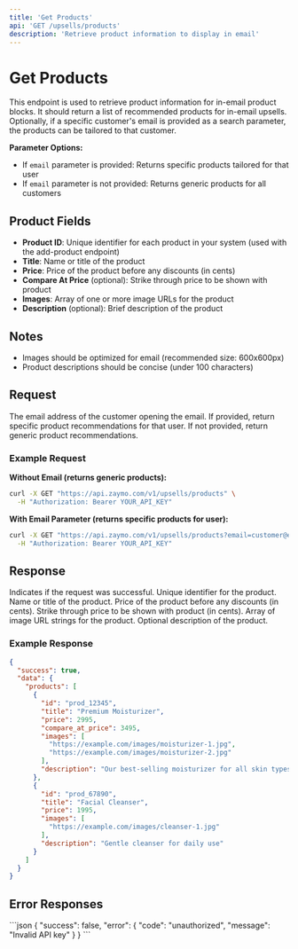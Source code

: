```yaml
---
title: 'Get Products'
api: 'GET /upsells/products'
description: 'Retrieve product information to display in email'
---
```


# Get Products

This endpoint is used to retrieve product information for in-email product blocks. It should return a list of recommended products for in-email upsells. Optionally, if a specific customer's email is provided as a search parameter, the products can be tailored to that customer.

**Parameter Options:**
- If `email` parameter is provided: Returns specific products tailored for that user
- If `email` parameter is not provided: Returns generic products for all customers

## Product Fields

- **Product ID**: Unique identifier for each product in your system (used with the add-product endpoint)
- **Title**: Name or title of the product
- **Price**: Price of the product before any discounts (in cents)
- **Compare At Price** (optional): Strike through price to be shown with product
- **Images**: Array of one or more image URLs for the product
- **Description** (optional): Brief description of the product

## Notes

- Images should be optimized for email (recommended size: 600x600px)
- Product descriptions should be concise (under 100 characters)

## Request

<ParamField path="email" type="string">
  The email address of the customer opening the email. If provided, return specific product recommendations for that user. If not provided, return generic product recommendations.
</ParamField>

### Example Request

**Without Email (returns generic products):**
```bash
curl -X GET "https://api.zaymo.com/v1/upsells/products" \
  -H "Authorization: Bearer YOUR_API_KEY"
```

**With Email Parameter (returns specific products for user):**
```bash
curl -X GET "https://api.zaymo.com/v1/upsells/products?email=customer@example.com" \
  -H "Authorization: Bearer YOUR_API_KEY"
```

## Response

<ResponseField name="success" type="boolean">
  Indicates if the request was successful.
</ResponseField>

<ResponseField name="data" type="object">
  <Expandable title="Properties">
    <ResponseField name="products" type="array">
      <Expandable title="Product Object">
        <ResponseField name="id" type="string">
          Unique identifier for the product.
        </ResponseField>
        <ResponseField name="title" type="string">
          Name or title of the product.
        </ResponseField>
        <ResponseField name="price" type="number">
          Price of the product before any discounts (in cents).
        </ResponseField>
        <ResponseField name="compare_at_price" type="number" optional>
          Strike through price to be shown with product (in cents).
        </ResponseField>
        <ResponseField name="images" type="string[]">
          Array of image URL strings for the product.
        </ResponseField>
        <ResponseField name="description" type="string" optional>
          Optional description of the product.
        </ResponseField>
      </Expandable>
    </ResponseField>
  </Expandable>
</ResponseField>

### Example Response

```json
{
  "success": true,
  "data": {
    "products": [
      {
        "id": "prod_12345",
        "title": "Premium Moisturizer",
        "price": 2995,
        "compare_at_price": 3495,
        "images": [
          "https://example.com/images/moisturizer-1.jpg",
          "https://example.com/images/moisturizer-2.jpg"
        ],
        "description": "Our best-selling moisturizer for all skin types"
      },
      {
        "id": "prod_67890",
        "title": "Facial Cleanser",
        "price": 1995,
        "images": [
          "https://example.com/images/cleanser-1.jpg"
        ],
        "description": "Gentle cleanser for daily use"
      }
    ]
  }
}
```

## Error Responses

<AccordionGroup>
  <Accordion title="Authentication Error">
    ```json
    {
      "success": false,
      "error": {
        "code": "unauthorized",
        "message": "Invalid API key"
      }
    }
    ```
  </Accordion>
</AccordionGroup>